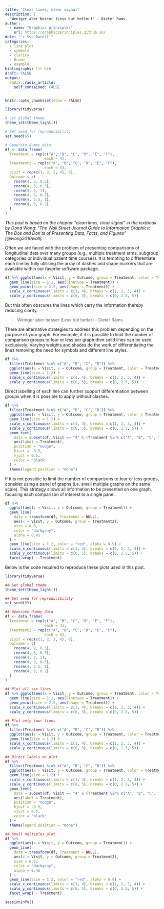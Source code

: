 ```yaml
---
title: "Clear lines, clear signal"
description: |
  "Weniger aber besser (Less but better)" - Dieter Rams.
author:
  - name: "Graphics principles"
    url: https://graphicsprinciples.github.io/
date: "`r Sys.Date()`"
categories:
  - line plot
  - symbols
  - clarity 
  - Rcode
  - example
bibliography: lit.bib
draft: FALSE
output:
  radix::radix_article:
    self_contained: FALSE
---
```


```r
knitr::opts_chunk$set(echo = FALSE)

library(tidyverse)

# Set global theme
theme_set(theme_light())

# Set seed for reproducibility 
set.seed(65)

# Generate dummy data
df <- data.frame(
  Treatment = rep(c("A", "B", "C", "D", "E", "F"),
                  each = 4),
  Treatment2 = rep(c("A", "B", "C", "D", "E", "F"),
                  each = 4),
  Visit = rep(c(1, 2, 3, 4), 6),
  Outcome = c(
    rnorm(4, 2, 0.5),
    rnorm(4, 3, 0.5),
    rnorm(4, 2, 1),
    rnorm(4, 3, 0.5),
    rnorm(4, 2.5, 1),
    rnorm(4, 3, 0.2)
  )
)
```

_This post is based on the chapter “clean lines, clear signal” in the textbook by Dona Wong: “The Wall Street Journal Guide to Information Graphics: The Dos and Don'ts of Presenting Data, Facts, and Figures” [@wong2010wall]._

Often we are faced with the problem of presenting comparisons of longitudinal data over many groups (e.g., multiple treatment arms, subgroup categories or individual patient time courses). It is tempting to differentiate each line by fully utilising the array of dashes and shape markers that are available within our favorite software package. 
 
```r

df %>% ggplot(aes(x = Visit, y = Outcome, group = Treatment, color = Treatment)) +
  geom_line(size = 1.1, aes(linetype = Treatment)) +
  geom_point(size = 2.5, aes(shape = Treatment)) +
  scale_x_continuous(limits = c(1, 4), breaks = c(1, 2, 3, 4)) +
  scale_y_continuous(limits = c(0, 5), breaks = c(0, 2.5, 5)) 

```

But this often obscures the lines which carry the information thereby reducing clarity. 

> Weniger aber besser (Less but better) - Dieter Rams.

There are alternative strategies to address this problem depending on the purpose of your graph. For example, if it is possible to limit the number of comparison groups to four or less per graph then solid lines can be used exclusively. Varying weights and shades do the work of differentiating the lines removing the need for symbols and different line styles. 

 

```r
df %>% 
  filter(Treatment %in% c("A", "B", "C", "D")) %>%
  ggplot(aes(x = Visit, y = Outcome, group = Treatment, color = Treatment)) +
  geom_line(size = 1.2) +
  scale_x_continuous(limits = c(1, 4), breaks = c(1, 2, 3, 4)) +
  scale_y_continuous(limits = c(0, 5), breaks = c(0, 2.5, 5)) 

```

Direct labelling of each line can further support differentiation between groups when it is possible to apply without clashes. 


```r
df %>% 
  filter(Treatment %in% c("A", "B", "C", "D")) %>%
  ggplot(aes(x = Visit, y = Outcome, group = Treatment, color = Treatment)) +
  geom_line(size = 1.2) +
  scale_x_continuous(limits = c(1, 4), breaks = c(1, 2, 3, 4)) +
  scale_y_continuous(limits = c(0, 5), breaks = c(0, 2.5, 5)) +
  geom_text(
    data = subset(df, Visit == "4" & (Treatment %in% c("A", "B", "C", "D"))),
    aes(label = Treatment),
    position = "nudge",
    hjust = -0.5,
    vjust = 0.5,
    color = "black"
  ) +
  theme(legend.position = "none")

```

If it is not possible to limit the number of comparisons to four or less groups, consider using a panel of graphs (i.e. small multiple graphs on the same scale). This strategy allows all information to be presented on one graph, focusing each comparison of interest to a single panel. 
 


```r

df %>% 
  ggplot(aes(x = Visit, y = Outcome, group = Treatment)) +
  geom_line(
    data = transform(df, Treatment = NULL),
    aes(x = Visit, y = Outcome, group = Treatment2),
    size = 0.8,
    color = "darkgray",
    alpha = 0.45
  ) +
  geom_line(size = 1.2, color = "red", alpha = 0.9) +
  scale_x_continuous(limits = c(1, 4), breaks = c(1, 2, 3, 4)) +
  scale_y_continuous(limits = c(0, 5), breaks = c(0, 2.5, 5)) +
  facet_wrap( ~ Treatment) 

```

Below is the code required to reproduce these plots used in this post. 

```r
library(tidyverse)

## Set global theme
theme_set(theme_light())

## Set seed for reproducibility 
set.seed(65)

## Generate dummy data
df <- data.frame(
  Treatment = rep(c("A", "B", "C", "D", "E", "F"),
                  each = 4),
  Treatment2 = rep(c("A", "B", "C", "D", "E", "F"),
                  each = 4),
  Visit = rep(c(1, 2, 3, 4), 6),
  Outcome = c(
    rnorm(4, 2, 0.5),
    rnorm(4, 3, 0.5),
    rnorm(4, 2, 1),
    rnorm(4, 3, 0.5),
    rnorm(4, 2.5, 1),
    rnorm(4, 3, 0.2)
  )
)

## Plot all six lines
df %>% ggplot(aes(x = Visit, y = Outcome, group = Treatment, color = Treatment)) +
  geom_line(size = 1.1, aes(linetype = Treatment)) +
  geom_point(size = 2.5, aes(shape = Treatment)) +
  scale_x_continuous(limits = c(1, 4), breaks = c(1, 2, 3, 4)) +
  scale_y_continuous(limits = c(0, 5), breaks = c(0, 2.5, 5)) 

## Plot only four lines
df %>% 
  filter(Treatment %in% c("A", "B", "C", "D")) %>%
  ggplot(aes(x = Visit, y = Outcome, group = Treatment, color = Treatment)) +
  geom_line(size = 1.2) +
  scale_x_continuous(limits = c(1, 4), breaks = c(1, 2, 3, 4)) +
  scale_y_continuous(limits = c(0, 5), breaks = c(0, 2.5, 5)) 

## Direct labels on plot
df %>% 
  filter(Treatment %in% c("A", "B", "C", "D")) %>%
  ggplot(aes(x = Visit, y = Outcome, group = Treatment, color = Treatment)) +
  geom_line(size = 1.2) +
  scale_x_continuous(limits = c(1, 4), breaks = c(1, 2, 3, 4)) +
  scale_y_continuous(limits = c(0, 5), breaks = c(0, 2.5, 5)) +
  geom_text(
    data = subset(df, Visit == "4" & (Treatment %in% c("A", "B", "C", "D"))),
    aes(label = Treatment),
    position = "nudge",
    hjust = -0.5,
    vjust = 0.5,
    color = "black"
  ) +
  theme(legend.position = "none")

## Small multiples plot
df %>% 
  ggplot(aes(x = Visit, y = Outcome, group = Treatment)) +
  geom_line(
    data = transform(df, Treatment = NULL),
    aes(x = Visit, y = Outcome, group = Treatment2),
    size = 0.8,
    color = "darkgray",
    alpha = 0.45
  ) +
  geom_line(size = 1.2, color = "red", alpha = 0.9) +
  scale_x_continuous(limits = c(1, 4), breaks = c(1, 2, 3, 4)) +
  scale_y_continuous(limits = c(0, 5), breaks = c(0, 2.5, 5)) +
  facet_wrap( ~ Treatment) 
```

```r
sessionInfo()
```

